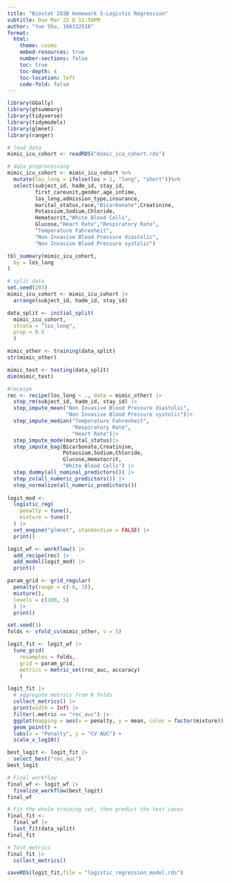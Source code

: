 ```yaml
---
title: "Biostat 203B Homework 5-Logistic Regression"
subtitle: Due Mar 22 @ 11:59PM
author: "Yue Shu, 106332516"
format:
  html:
    theme: cosmo
    embed-resources: true
    number-sections: false
    toc: true
    toc-depth: 4
    toc-location: left
    code-fold: false
---
```


```r
library(GGally)
library(gtsummary)
library(tidyverse)
library(tidymodels)
library(glmnet)
library(ranger)

# load data
mimic_icu_cohort <- readRDS("mimic_icu_cohort.rds")

# data preprocessing
mimic_icu_cohort <- mimic_icu_cohort %>%
  mutate(los_long = ifelse(los > 2, "long", "short"))%>%
  select(subject_id, hadm_id, stay_id,
         first_careunit,gender,age_intime,
         los_long,admission_type,insurance,
         marital_status,race,"Bicarbonate",Creatinine,
         Potassium,Sodium,Chloride,
         Hematocrit,"White Blood Cells",
         Glucose,"Heart Rate","Respiratory Rate",
         "Temperature Fahrenheit",
         "Non Invasive Blood Pressure diastolic",
         "Non Invasive Blood Pressure systolic")

tbl_summary(mimic_icu_cohort,
  by = los_long
)
```

```r
# split data
set.seed(203)
mimic_icu_cohort <- mimic_icu_cohort |>
  arrange(subject_id, hadm_id, stay_id)

data_split <- initial_split(
  mimic_icu_cohort, 
  strata = "los_long", 
  prop = 0.5
  )

mimic_other <- training(data_split)
str(mimic_other)

mimic_test <- testing(data_split)
dim(mimic_test)
```

```r
#receipe
rec <- recipe(los_long ~ ., data = mimic_other) |>
  step_rm(subject_id, hadm_id, stay_id) |>
  step_impute_mean("Non Invasive Blood Pressure diastolic",
                   "Non Invasive Blood Pressure systolic")|>
  step_impute_median("Temperature Fahrenheit",
                     "Respiratory Rate",
                     "Heart Rate")|>
  step_impute_mode(marital_status)|>
  step_impute_bag(Bicarbonate,Creatinine,
                  Potassium,Sodium,Chloride,
                  Glucose,Hematocrit,
                  "White Blood Cells") |>
  step_dummy(all_nominal_predictors()) |>
  step_zv(all_numeric_predictors()) |> 
  step_normalize(all_numeric_predictors())
  
logit_mod <- 
  logistic_reg(
    penalty = tune(), 
    mixture = tune()
  ) |> 
  set_engine("glmnet", standardize = FALSE) |>
  print()

logit_wf <- workflow() |>
  add_recipe(rec) |>
  add_model(logit_mod) |>
  print()

param_grid <- grid_regular(
  penalty(range = c(-6, 3)), 
  mixture(),
  levels = c(100, 5)
  ) |>
  print()

set.seed(1)
folds <- vfold_cv(mimic_other, v = 5)

logit_fit <- logit_wf |>
  tune_grid(
    resamples = folds,
    grid = param_grid,
    metrics = metric_set(roc_auc, accuracy)
    )

logit_fit |>
  # aggregate metrics from K folds
  collect_metrics() |>
  print(width = Inf) |>
  filter(.metric == "roc_auc") |>
  ggplot(mapping = aes(x = penalty, y = mean, color = factor(mixture))) +
  geom_point() +
  labs(x = "Penalty", y = "CV AUC") +
  scale_x_log10()

best_logit <- logit_fit |>
  select_best("roc_auc")
best_logit

# Final workflow
final_wf <- logit_wf |>
  finalize_workflow(best_logit)
final_wf

# Fit the whole training set, then predict the test cases
final_fit <- 
  final_wf |>
  last_fit(data_split)
final_fit

# Test metrics
final_fit |> 
  collect_metrics()

saveRDS(logit_fit,file = "logistic_regression_model.rds")
```